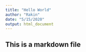 ```yaml
---
title: "Hello World"
author: "Rakin"
date: "5/15/2020"
output: html_document
---
```


## This is a markdown file
